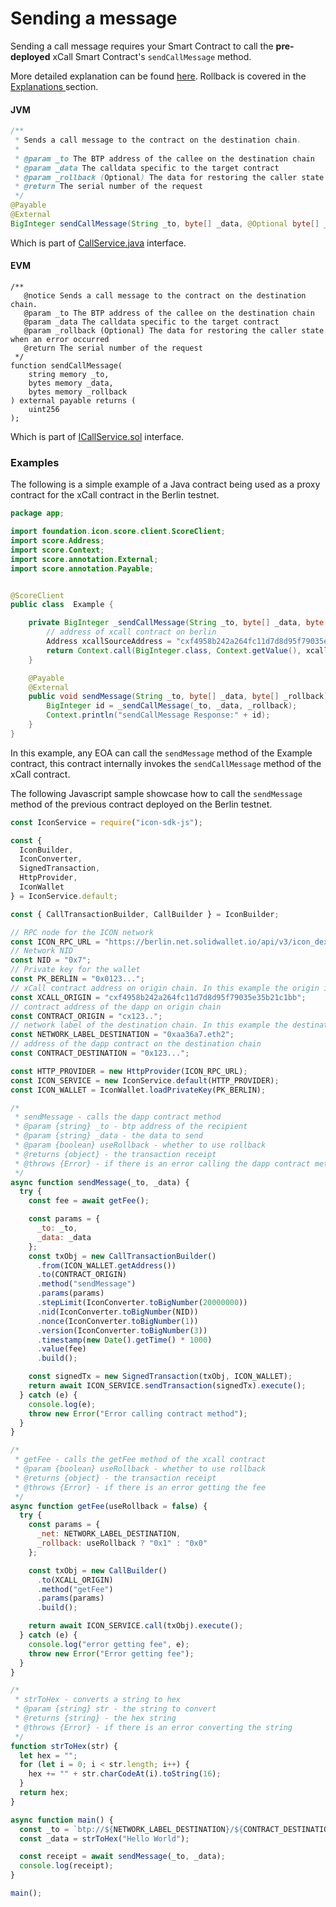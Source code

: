 # Sending a message

Sending a call message requires your Smart Contract to call the **pre-deployed** xCall Smart Contract's `sendCallMessage` method.

More detailed explanation can be found [here](https://github.com/icon-project/IIPs/blob/master/IIPS/iip-52.md#sendcallmessage). Rollback is covered in the [Explanations ](../explanations.md)section.

#### JVM

```java
/**
 * Sends a call message to the contract on the destination chain.
 *
 * @param _to The BTP address of the callee on the destination chain
 * @param _data The calldata specific to the target contract
 * @param _rollback (Optional) The data for restoring the caller state when an error occurred
 * @return The serial number of the request
 */
@Payable
@External
BigInteger sendCallMessage(String _to, byte[] _data, @Optional byte[] _rollback);
```

Which is part of [CallService.java](https://www.javadoc.io/doc/foundation.icon/btp2-xcall/latest/foundation/icon/btp/xcall/CallService.html) interface.

#### EVM

```solidity
/**
   @notice Sends a call message to the contract on the destination chain.
   @param _to The BTP address of the callee on the destination chain
   @param _data The calldata specific to the target contract
   @param _rollback (Optional) The data for restoring the caller state when an error occurred
   @return The serial number of the request
 */
function sendCallMessage(
    string memory _to,
    bytes memory _data,
    bytes memory _rollback
) external payable returns (
    uint256
);
```

Which is part of [ICallService.sol](https://github.com/icon-project/btp2-solidity/blob/276a7d7b004bcc918b6c4bf656439c335a3960b5/library/contracts/interfaces/ICallService.sol) interface.

### Examples

The following is a simple example of a Java contract being used as a proxy contract for the xCall contract in the Berlin testnet.

```java
package app;

import foundation.icon.score.client.ScoreClient;
import score.Address;
import score.Context;
import score.annotation.External;
import score.annotation.Payable;


@ScoreClient
public class  Example {

    private BigInteger _sendCallMessage(String _to, byte[] _data, byte[] _rollback) {
        // address of xcall contract on berlin
        Address xcallSourceAddress = "cxf4958b242a264fc11d7d8d95f79035e35b21c1bb";
        return Context.call(BigInteger.class, Context.getValue(), xcallSourceAddress, "sendCallMessage", _to, _data, _rollback);
    }

    @Payable
    @External
    public void sendMessage(String _to, byte[] _data, byte[] _rollback) {
        BigInteger id = _sendCallMessage(_to, _data, _rollback);
        Context.println("sendCallMessage Response:" + id);
    }
}
```

In this example, any EOA can call the `sendMessage` method of the Example contract, this contract internally invokes the `sendCallMessage` method of the xCall contract.

The following Javascript sample showcase how to call the `sendMessage` method of the previous contract deployed on the Berlin testnet.

```javascript
const IconService = require("icon-sdk-js");

const {
  IconBuilder,
  IconConverter,
  SignedTransaction,
  HttpProvider,
  IconWallet
} = IconService.default;

const { CallTransactionBuilder, CallBuilder } = IconBuilder;

// RPC node for the ICON network
const ICON_RPC_URL = "https://berlin.net.solidwallet.io/api/v3/icon_dex";
// Network NID
const NID = "0x7";
// Private key for the wallet
const PK_BERLIN = "0x0123...";
// xCall contract address on origin chain. In this example the origin is Berlin
const XCALL_ORIGIN = "cxf4958b242a264fc11d7d8d95f79035e35b21c1bb";
// contract address of the dapp on origin chain
const CONTRACT_ORIGIN = "cx123..";
// network label of the destination chain. In this example the destination is Sepolia
const NETWORK_LABEL_DESTINATION = "0xaa36a7.eth2";
// address of the dapp contract on the destination chain
const CONTRACT_DESTINATION = "0x123...";

const HTTP_PROVIDER = new HttpProvider(ICON_RPC_URL);
const ICON_SERVICE = new IconService.default(HTTP_PROVIDER);
const ICON_WALLET = IconWallet.loadPrivateKey(PK_BERLIN);

/*
 * sendMessage - calls the dapp contract method
 * @param {string} _to - btp address of the recipient
 * @param {string} _data - the data to send
 * @param {boolean} useRollback - whether to use rollback
 * @returns {object} - the transaction receipt
 * @throws {Error} - if there is an error calling the dapp contract method
 */
async function sendMessage(_to, _data) {
  try {
    const fee = await getFee();

    const params = {
      _to: _to,
      _data: _data
    };
    const txObj = new CallTransactionBuilder()
      .from(ICON_WALLET.getAddress())
      .to(CONTRACT_ORIGIN)
      .method("sendMessage")
      .params(params)
      .stepLimit(IconConverter.toBigNumber(20000000))
      .nid(IconConverter.toBigNumber(NID))
      .nonce(IconConverter.toBigNumber(1))
      .version(IconConverter.toBigNumber(3))
      .timestamp(new Date().getTime() * 1000)
      .value(fee)
      .build();

    const signedTx = new SignedTransaction(txObj, ICON_WALLET);
    return await ICON_SERVICE.sendTransaction(signedTx).execute();
  } catch (e) {
    console.log(e);
    throw new Error("Error calling contract method");
  }
}

/*
 * getFee - calls the getFee method of the xcall contract
 * @param {boolean} useRollback - whether to use rollback
 * @returns {object} - the transaction receipt
 * @throws {Error} - if there is an error getting the fee
 */
async function getFee(useRollback = false) {
  try {
    const params = {
      _net: NETWORK_LABEL_DESTINATION,
      _rollback: useRollback ? "0x1" : "0x0"
    };

    const txObj = new CallBuilder()
      .to(XCALL_ORIGIN)
      .method("getFee")
      .params(params)
      .build();

    return await ICON_SERVICE.call(txObj).execute();
  } catch (e) {
    console.log("error getting fee", e);
    throw new Error("Error getting fee");
  }
}

/*
 * strToHex - converts a string to hex
 * @param {string} str - the string to convert
 * @returns {string} - the hex string
 * @throws {Error} - if there is an error converting the string
 */
function strToHex(str) {
  let hex = "";
  for (let i = 0; i < str.length; i++) {
    hex += "" + str.charCodeAt(i).toString(16);
  }
  return hex;
}

async function main() {
  const _to = `btp://${NETWORK_LABEL_DESTINATION}/${CONTRACT_DESTINATION}`;
  const _data = strToHex("Hello World");

  const receipt = await sendMessage(_to, _data);
  console.log(receipt);
}

main();
```
